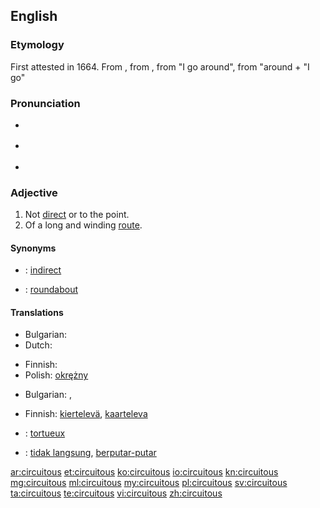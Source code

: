 {{was wotd|2007|January|30}}
==English==

===Etymology===
First attested in 1664.  From {{etyl|la}} {{term|circuitosus|circuitōsus|lang=la}}, from {{term|circuitus|lang=la}}, from {{term|circumeo|circumeō|lang=la}} "I go around", from {{term|circum|lang=la}} "around + {{term|eo|eō|lang=la}} "I go"

===Pronunciation===
* {{a|RP}} {{IPA|/sɜːˈkjuːɪtəs/}}
* {{a|US}} {{IPA|/sɚˈkjuːətəs/|/sɚˈkjuːɪtəs/}}
* {{audio|en-us-circuitous.ogg|Audio (US)}}

===Adjective===
{{en-adj}}

# Not [[direct]] or to the point.
# Of a long and winding [[route]].

====Synonyms====
* {{qualifier|not direct}}: [[indirect]]
* {{qualifier|of a winding route}}: [[roundabout]]

====Translations====
{{trans-top|not direct or to the point}}
* Bulgarian: {{t|bg|обиколен}}
* Dutch: {{t|nl|omslachtig}}
{{trans-mid}}
* Finnish: {{t-|fi|epäsuora}}
* Polish: [[okrężny]]
{{trans-bottom}}

{{trans-top|of a long and winding route}}
* Bulgarian: {{t|bg|околен}},  {{t|bg|обиколен}}
{{trans-mid}}
* Finnish: [[kiertelevä]], [[kaarteleva]]
{{trans-bottom}}

{{checktrans}}
* {{ttbc|fr}}: [[tortueux]]
* {{ttbc|id}}: [[tidak langsung]], [[putar|berputar-putar]]

[[ar:circuitous]]
[[et:circuitous]]
[[ko:circuitous]]
[[io:circuitous]]
[[kn:circuitous]]
[[mg:circuitous]]
[[ml:circuitous]]
[[my:circuitous]]
[[pl:circuitous]]
[[sv:circuitous]]
[[ta:circuitous]]
[[te:circuitous]]
[[vi:circuitous]]
[[zh:circuitous]]
